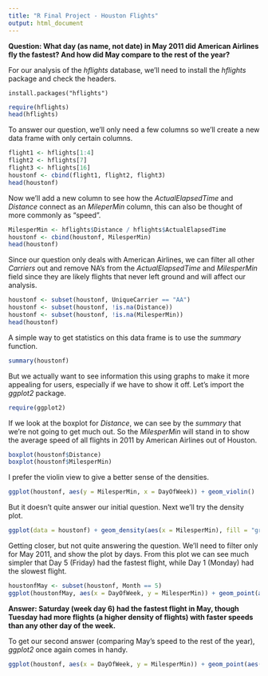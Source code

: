 ```yaml
---
title: "R Final Project - Houston Flights"
output: html_document
---
```


**Question: What day (as name, not date) in May 2011 did American Airlines fly the fastest? And how did May compare to the rest of the year?**

For our analysis of the *hflights* database, we'll need to install the *hflights* package and check the headers.
```
install.packages("hflights")
```
```r
require(hflights)
head(hflights)
```

To answer our question, we'll only need a few columns so we'll create a new data frame with only certain columns.
```r
flight1 <- hflights[1:4]
flight2 <- hflights[7]
flight3 <- hflights[16]
houstonf <- cbind(flight1, flight2, flight3)
head(houstonf)
```

Now we'll add a new column to see how the *ActualElapsedTime* and *Distance* connect as an *MileperMin* column, this can also be thought of more commonly as "speed".
```r
MilesperMin <- hflights$Distance / hflights$ActualElapsedTime
houstonf <- cbind(houstonf, MilesperMin)
head(houstonf)
```

Since our question only deals with American Airlines, we can filter all other *Carriers* out and remove NA's from the *ActualElapsedTime* and *MilesperMin* field since they are likely flights that never left ground and will affect our analysis.
```r
houstonf <- subset(houstonf, UniqueCarrier == "AA")
houstonf <- subset(houstonf, !is.na(Distance))
houstonf <- subset(houstonf, !is.na(MilesperMin))
head(houstonf)
```

A simple way to get statistics on this data frame is to use the *summary* function.
```r
summary(houstonf)
```

But we actually want to see information this using graphs to make it more appealing for users, especially if we have to show it off. Let's import the *ggplot2* package.
```r
require(ggplot2)
```

If we look at the boxplot for *Distance*, we can see by the *summary* that we're not going to get much out. So the *MilesperMin* will stand in to show the average speed of all flights in 2011 by American Airlines out of Houston.
```r
boxplot(houstonf$Distance)
boxplot(houstonf$MilesperMin)
```

I prefer the violin view to give a better sense of the densities.
```r
ggplot(houstonf, aes(y = MilesperMin, x = DayOfWeek)) + geom_violin()
```

But it doesn't quite answer our initial question. Next we'll try the density plot.
```r
ggplot(data = houstonf) + geom_density(aes(x = MilesperMin), fill = "grey50")
```

Getting closer, but not quite answering the question. We'll need to filter only for May 2011, and show the plot by days. From this plot we can see much simpler that Day 5 (Friday) had the fastest flight, while Day 1 (Monday) had the slowest flight.
```r
houstonfMay <- subset(houstonf, Month == 5)
ggplot(houstonfMay, aes(x = DayOfWeek, y = MilesperMin)) + geom_point(aes(color = DayofMonth))
```

**Answer: Saturday (week day 6) had the fastest flight in May, though Tuesday had more flights (a higher density of flights) with faster speeds than any other day of the week.**


To get our second answer (comparing May's speed to the rest of the year), *ggplot2* once again comes in handy.
```r
ggplot(houstonf, aes(x = DayOfWeek, y = MilesperMin)) + geom_point(aes(color = houstonf$DayofMonth)) + facet_wrap(~Month)
```